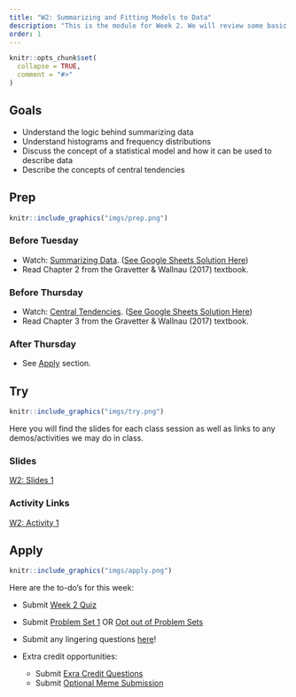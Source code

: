 ```yaml
---
title: "W2: Summarizing and Fitting Models to Data"
description: "This is the module for Week 2. We will review some basic research design principles that will be relevant for this course and start to understand how to visualize and summarize data as well as start to think about basic descriptive statistics"
order: 1
---
```


```r
knitr::opts_chunk$set(
  collapse = TRUE,
  comment = "#>"
)
```

## Goals

- Understand the logic behind summarizing data
- Understand histograms and frequency distributions
- Discuss the concept of a statistical model and how it can be used to describe data
- Describe the concepts of central tendencies


## Prep 

:::::{.card .border .border-2 .border-info}
:::: {.grid .g-0}
::: {.g-col-3}
:::: {.card-body}

```r
knitr::include_graphics("imgs/prep.png")
```

::::
:::

::: {.g-col-9}
:::: {.card-body}

### Before Tuesday

- Watch: <span style="color:#508AB0"><a href="https://bowdoin.instructure.com/courses/6949/modules/items/434864" target="_blank">Summarizing Data</a></span>. ([See Google Sheets Solution Here](https://docs.google.com/spreadsheets/d/1uD6vX4JxAJYn7jdYEE6RLl6eh0kDihLDP0_ArTMelaA/edit?usp=sharing))
- Read Chapter 2 from the Gravetter & Wallnau (2017) textbook.

### Before Thursday

- Watch: <span style="color:#508AB0"><a href="https://bowdoin.instructure.com/courses/6949/modules/items/434889" target="_blank">Central Tendencies</a></span>. ([See Google Sheets Solution Here](https://docs.google.com/spreadsheets/d/1gu065KktLc3UMqEXTxw7_2rfmuYYeDDCJ6bLcB-zoVQ/edit?usp=sharing))
- Read Chapter 3 from the Gravetter & Wallnau (2017) textbook.

### After Thursday

- See [Apply](#apply) section.

::::
:::
::::
:::::

## Try {.mt-5}

:::::{.card .border .border-2 .border-info}
:::: {.grid .g-0}
::: {.g-col-3}
:::: {.card-body}

```r
knitr::include_graphics("imgs/try.png")
```

::::
:::

::: {.g-col-9}
:::: {.card-body}

Here you will find the slides for each class session as well as links to any demos/activities we may do in class.


### Slides


<a class="btn btn-outline-info" href="../../slides/W2_summarize.pdf" role="button" target="_blank">W2: Slides 1</a>

<!-- <a class="btn btn-outline-info" href="../../slides/W2_central_tendency.pdf" role="button" target="_blank">W2: Slides 2</a> -->

### Activity Links

<a class="btn btn-outline-info" href="https://bowdoin.instructure.com/courses/6949/modules/items/447761" role="button" target="_blank">W2: Activity 1</a>


::::
:::


::::
:::::

## Apply {.mt-5}

:::::{.card .border .border-2 .border-info}
:::: {.grid .g-0}
::: {.g-col-3}
:::: {.card-body}

```r
knitr::include_graphics("imgs/apply.png")
```

::::
:::

::: {.g-col-9}
:::: {.card-body}

Here are the to-do's for this week:

- Submit <span style="color:#508AB0"><a href="https://bowdoin.instructure.com/courses/6949/modules/items/430222" target="_blank">Week 2 Quiz</a></span> 
- Submit <span style="color:#508AB0"><a href="https://bowdoin.instructure.com/courses/6949/assignments/73289?module_item_id=430224" target="_blank">Problem Set 1</a></span> OR <span style="color:#508AB0"><a href="https://bowdoin.instructure.com/courses/6949/modules/items/430223" target="_blank">Opt out of Problem Sets</a></span>
- Submit any lingering questions <a href="https://forms.gle/pv2XV6e1Jist7SUf7" target="_blank">here</a>! 

- Extra credit opportunities:
  - Submit <span style="color:#508AB0"><a href="https://bowdoin.instructure.com/courses/6949/modules/items/434891" target="_blank">Exra Credit Questions</a></span>
  - Submit <span style="color:#508AB0"><a href="https://bowdoin.instructure.com/courses/6949/modules/items/434892" target="_blank">Optional Meme Submission</a></span> 



::::
:::


::::
:::::